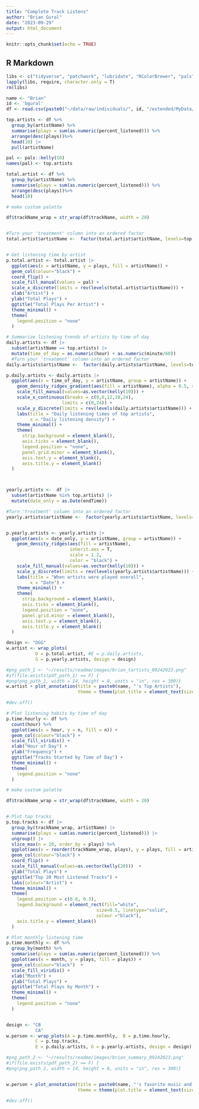```yaml
---
title: "Complete Track Listens"
author: "Brian Gural"
date: "2023-09-29"
output: html_document
---
```


```r
knitr::opts_chunk$set(echo = TRUE)
```

## R Markdown

```r
libs <- c("tidyverse", "patchwork", "lubridate", "RColorBrewer", "pals", "ggridges", "viridis")
lapply(libs, require, character.only = T)
rm(libs)
```

```r
name <- "Brian"
id <- 'bgural'
df <- read.csv(paste0("~/data/raw/individuals/", id, "/extended/MyData/cleaned_hist.csv"))

```



```r
top.artists <- df %>%
  group_by(artistName) %>%
  summarise(plays = sum(as.numeric(percent_listened))) %>%
  arrange(desc(plays))%>%
  head(10) |> 
  pull(artistName)

pal <- pals::kelly(10)
names(pal) <- top.artists

total.artist <- df %>%
  group_by(artistName) %>%
  summarise(plays = sum(as.numeric(percent_listened))) %>%
  arrange(desc(plays))%>%
  head(10) 

# make custom palette 

df$trackName_wrap = str_wrap(df$trackName, width = 20)


#Turn your 'treatment' column into an ordered factor 
total.artist$artistName <-  factor(total.artist$artistName, levels=top.artists)


# Get listening time by artist
p.total.artist <- total.artist |> 
  ggplot(aes(x = artistName, y = plays, fill = artistName)) +
  geom_col(colour="black") +
  coord_flip() +
  scale_fill_manual(values = pal) +
  scale_x_discrete(limits = rev(levels(total.artist$artistName))) + 
  xlab("Artist") +
  ylab("Total Plays") +
  ggtitle("Total Plays Per Artist") +
  theme_minimal() +
  theme(
    legend.position = "none"
  )

# Summarize listening trends of artists by time of day
daily.artists <- df |> 
  subset(artistName == top.artists) |> 
  mutate(time_of_day = as.numeric(hour) + as.numeric(minute/60)) 
  #Turn your 'treatment' column into an ordered factor 
daily.artists$artistName <-  factor(daily.artists$artistName, levels=top.artists)

p.daily.artists <- daily.artists |> 
  ggplot(aes(x = time_of_day, y = artistName, group = artistName)) +
    geom_density_ridges_gradient(aes(fill = artistName), alpha = 0.5, scale = 1.2, color = "black") + 
    scale_fill_manual(values=as.vector(kelly(10))) +
    scale_x_continuous(breaks = c(0,6,12,18,24),
                     limits = c(0,24)) +
    scale_y_discrete(limits = rev(levels(daily.artists$artistName))) + 
    labs(title = "Daily listening times of top artists",
         x = "Daily listening density") +
    theme_minimal() +
    theme(
      strip.background = element_blank(),
      axis.ticks = element_blank(),
      legend.position = "none",
      panel.grid.minor = element_blank(),
      axis.text.y = element_blank(),
      axis.title.y = element_blank()
  )



yearly.artists <-  df |> 
  subset(artistName %in% top.artists) |> 
  mutate(date_only = as.Date(endTime))

#Turn 'treatment' column into an ordered factor 
yearly.artists$artistName <-  factor(yearly.artists$artistName, levels=top.artists)


p.yearly.artists <- yearly.artists |> 
  ggplot(aes(x = date_only, y = artistName, group = artistName)) +
    geom_density_ridges(aes(fill = artistName), 
                        inherit.aes = T,
                        scale = 1.2,
                        color = "black") +
    scale_fill_manual(values=as.vector(kelly(10))) +
    scale_y_discrete(limits = rev(levels(yearly.artists$artistName))) +
    labs(title = "When artists were played overall",
         x = "Date") +
    theme_minimal() +
    theme(
      strip.background = element_blank(),
      axis.ticks = element_blank(),
      legend.position = "none",
      panel.grid.minor = element_blank(),
      axis.text.y = element_blank(),
      axis.title.y = element_blank()
  )


```

```r
design <- "DGG" 
w.artist <- wrap_plots( 
           D = p.total.artist, #E = p.daily.artists, 
           G = p.yearly.artists, design = design)

#png_path_1 <- "~/results/readme/images/brian_tartists_09242023.png"
#if(file.exists(pdf_path_1) == F) {
#png(png_path_1, width = 14, height = 8, units = "in", res = 300)}
w.artist + plot_annotation(title = paste0(name, "'s Top Artists"),
                           theme = theme(plot.title = element_text(size = 25)))

#dev.off()
```

```r


# Plot listening habits by time of day
p.time.hourly <- df %>%
  count(hour) %>%
  ggplot(aes(x = hour, y = n, fill = n)) +
  geom_col(colour="black") +
  scale_fill_viridis() +
  xlab("Hour of Day") +
  ylab("Frequency") +
  ggtitle("Tracks Started by Time of Day") +
  theme_minimal() +
  theme(
    legend.position = "none"
  )

# make custom palette 

df$trackName_wrap = str_wrap(df$trackName, width = 20)


# Plot top tracks     
p.top.tracks <- df |>
  group_by(trackName_wrap, artistName) |> 
  summarise(plays = sum(as.numeric(percent_listened))) |> 
  ungroup() |> 
  slice_max(n = 20, order_by = plays) %>%
  ggplot(aes(x = reorder(trackName_wrap, plays), y = plays, fill = artistName)) +
  geom_col(colour="black") +
  coord_flip() +
  scale_fill_manual(values=as.vector(kelly(20)))  +
  ylab("Total Plays") +
  ggtitle("Top 20 Most Listened Tracks") +
  labs(colour="Artist") +
  theme_minimal() + 
  theme(
    legend.position = c(0.8, 0.3),
    legend.background = element_rect(fill="white",
                                  size=0.5, linetype="solid", 
                                  colour ="black"),
    axis.title.y = element_blank()
  )

# Plot monthly listening time
p.time.monthly <- df %>%
  group_by(month) %>%
  summarise(plays = sum(as.numeric(percent_listened))) %>%
  ggplot(aes(x = month, y = plays, fill = plays)) +
  geom_col(colour="black")  +
  scale_fill_viridis() +
  xlab("Month") +
  ylab("Total Plays") +
  ggtitle("Total Plays by Month") +
  theme_minimal() +
  theme(
    legend.position = "none"
  )



```

```r
design <- "CB
           CA" 
w.person <- wrap_plots(A = p.time.monthly,  B = p.time.hourly, 
           C = p.top.tracks,     
           E = p.daily.artists, G = p.yearly.artists, design = design)

#png_path_2 <- "~/results/readme/images/brian_summary_09242023.png"
#if(file.exists(pdf_path_2) == F) {
#png(png_path_2, width = 14, height = 8, units = "in", res = 300)}


w.person + plot_annotation(title = paste0(name, "'s favorite music and listening times"),
                           theme = theme(plot.title = element_text(size = 25)))

#dev.off()
```
